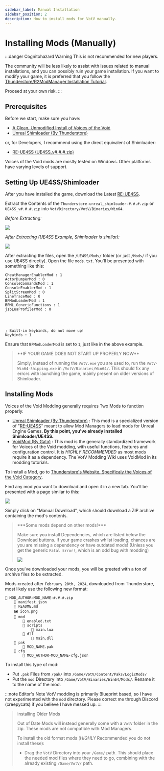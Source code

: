 ```yaml
---
sidebar_label: Manual Installation
sidebar_position: 2
description: How to install mods for VotV manually.
---
```


# Installing Mods (Manually)

:::danger Cognitohazard Warning
This is not recommended for new players.

The community will be less likely to assist with issues related to manual installations, and you can possibly ruin your game installation. If you want to modify your game, it is preferred that you follow the [Thunderstore/R2ModManager Installation Tutorial](./install-modman).

Proceed at your own risk.
:::

## Prerequisites

Before we start, make sure you have:

- [A Clean, Unmodified Install of Voices of the Void](https://mrdrnose.itch.io/votv)
- [Unreal Shimloader (By Thunderstore)](https://thunderstore.io/c/voices-of-the-void/p/Thunderstore/unreal_shimloader/)

or, for Developers, I recommend using the direct equivalent of Shimloader:

- [RE-UE4SS (UE4SS_v#.#.#.zip)](https://github.com/UE4SS-RE/RE-UE4SS/releases/latest)

Voices of the Void mods are mostly tested on Windows. Other platforms have varying levels of support.

## Setting Up UE4SS/Shimloader

After you have installed the game, download the Latest [RE-UE4SS](https://github.com/UE4SS-RE/RE-UE4SS/releases/latest).

Extract the Contents of the `Thunderstore-unreal_shimloader-#.#.#.zip` or `UE4SS_v#.#.#.zip` into `VotVDirectory/VotV/Binaries/Win64`.

*Before Extracting:*

![](img/manual-before.png)

*After Extracting (UE4SS Example, Shimloader is similar):*

![](img/manual-after.png)

After extracting the files, open the `/UE4SS/Mods/` folder (or just `/Mods/` if you use UE4SS directly). Open the file `mods.txt`. You'll be presented with something like this:

```
CheatManagerEnablerMod : 1
ActorDumperMod : 0
ConsoleCommandsMod : 1
ConsoleEnablerMod : 1
SplitScreenMod : 0
LineTraceMod : 0
BPModLoaderMod : 1
BPML_GenericFunctions : 1
jsbLuaProfilerMod : 0




; Built-in keybinds, do not move up!
Keybinds : 1
```

Ensure that `BPModLoaderMod` is set to `1`, just like in the above example.

<blockquote>
**IF YOUR GAME DOES NOT START UP PROPERLY NOW**

Simply, instead of running the `VotV.exe` you are used to, run the `VotV-Win64-Shipping.exe` in `/VotV/Binaries/Win64/`. This should fix any errors with launching the game, mainly present on older versions of Shimloader.
</blockquote>

## Installing Mods

Voices of the Void Modding generally requires Two Mods to function properly:

- [Unreal Shimloader (By Thunderstore)](https://thunderstore.io/c/voices-of-the-void/p/Thunderstore/unreal_shimloader/) : This mod is a specialized version of "[RE-UE4SS](https://github.com/UE4SS-RE/RE-UE4SS)" meant to allow Mod Managers to load mods for Unreal Engine Games. **By this point, you've already installed Shimloader/UE4SS.**
- [VoidMod (By Gato)](https://thunderstore.io/c/voices-of-the-void/p/Gatohost/VoidMod/) : This mod is the generally standardized framework for Voices of the Void modding, with useful functions, features and configuration control. It is *HIGHLY RECOMMENDED* as most mods require it as a dependency. The VotV Modding Wiki uses VoidMod in its modding tutorials.

To install a Mod, go to [Thunderstore's Website, Specificaly the Voices of the Void Category](https://thunderstore.io/c/voices-of-the-void/).

Find any mod you want to download and open it in a new tab. You'll be presented with a page similar to this:

![](img/manual-modpage.png)

Simply click on "Manual Download", which should download a ZIP archive containing the mod's contents.

<blockquote>
***Some mods depend on other mods!***

Make sure you install Dependencies, which are listed below the Download buttons. If your game crashes whilst loading, chances are you are missing a dependency or have outdated mods! (Unless you get the generic `Fatal Error!`, which is an odd bug with modding)

![](img/manual-dependencies.png)
</blockquote>

Once you've downloaded your mods, you will be greeted with a ton of archive files to be extracted.

Mods created after `February 28th, 2024`, downloaded from Thunderstore, most likely use the following new format:

```
📁 MOD_AUTHOR-MOD_NAME-#.#.#.zip
    📄 manifest.json
    📄 README.md
    🖼️ icon.png
    📁 mod
        📄 enabled.txt
        📁 scripts
            📄 main.lua
        📁 dll
            📄 main.dll
    📁 pak
        📄 MOD_NAME.pak
    📁 cfg
        📄 MOD_AUTHOR-MOD_NAME-cfg.json
```

To install this type of mod:

- Put `.pak` Files from `/pak/` into `/Game/VotV/Content/Paks/LogicMods/`
- Put the `mod` Directory into `/Game/VotV/Binaries/Win64/Mods/`. Rename it to the name of the mod.

:::note Editor's Note
VotV modding is primarily Blueprint based, so I have not experimented with the `mod` directory. Please correct me through Discord (creepycats) if you believe I have messed up.
:::

<blockquote>
Installing Older Mods

Out of Date Mods will instead generally come with a `VotV` folder in the zip. These mods are not compatible with Mod Managers.

To install the old format mods (*HIGHLY* Recommended you do not install these):

- Drag the `VotV` Directory into your `/Game/` path. This should place the needed mod files where they need to go, combining with the already existing `/Game/VotV/` path.
</blockquote>

